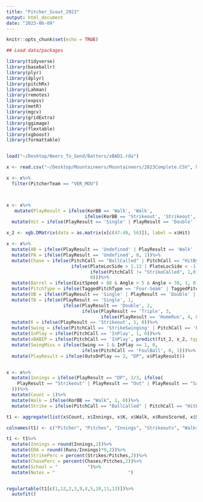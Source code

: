 ```yaml
---
title: "Pitcher_Scout_2023"
output: html_document
date: "2023-06-09"
---
```


```r
knitr::opts_chunk$set(echo = TRUE)
```

```r

## Load data/packages

library(tidyverse)
library(baseballr)
library(plyr)
library(dplyr)
library(pitchRx)
library(Lahman)
library(remotes)
library(expss)
library(metR)
library(mgcv)
library(gridExtra)
library(ggimage)
library(flextable)
library(xgboost)
library(formattable)


load("~/Desktop/Neers_To_Send/Batters/xBAD1.rda")

x <- read.csv("~/Desktop/Mountaineers/Mountaineers/2023Complete.CSV", header = TRUE)

x <- x%>%
  filter(PitcherTeam == "VER_MOU")



x <- x%>%
   mutate(PlayResult = ifelse(KorBB == 'Walk', 'Walk', 
                             ifelse(KorBB == 'Strikeout', 'Strikeout', x$PlayResult)))%>%
  mutate(Hit = ifelse(PlayResult == 'Single' | PlayResult == 'Double' | PlayResult == 'Triple' | PlayResult == 'HomeRun', 1, 0))

x_2 <- xgb.DMatrix(data = as.matrix(x[c(47:49, 56)]), label = x$Hit)

x <- x%>%
  mutate(AB = ifelse(PlayResult == 'Undefined' | PlayResult == 'Walk' | PlayResult == 'Error' | PlayResult == 'Sacrifice', 0, 1))%>%
  mutate(PA = ifelse(PlayResult == 'Undefined', 0, 1))%>%
  mutate(Chase = ifelse(PitchCall == "BallCalled" | PitchCall == "HitByPitch" | PitchCall == "BallinDirt", 0, 
                        ifelse(PlateLocSide > 1.13 | PlateLocSide < -1.13 | PlateLocHeight < 1.16 | PlateLocHeight > 3.84, 
                               ifelse(PitchCall != "StrikeCalled", 1,0), 
                               0)))%>%
  mutate(Barrel = ifelse(ExitSpeed > 88 & Angle > 5 & Angle < 30, 1, 0))%>%
  mutate(PitchType = ifelse(TaggedPitchType == 'Four-Seam' | TaggedPitchType == "Sinker", 'Fastball', 'Offspeed'))%>%
  mutate(OB = ifelse(PlayResult == 'Single' | PlayResult == 'Double' | PlayResult == 'Triple' | PlayResult == 'HomeRun' | PlayResult == 'Walk', 1, 0))%>%
  mutate(TB = ifelse(PlayResult == 'Single', 1, 
                     ifelse(PlayResult == 'Double', 2, 
                            ifelse(PlayResult == 'Triple', 3, 
                                   ifelse(PlayResult == 'HomeRun', 4, 0)))))%>%
  mutate(K = ifelse(PlayResult == 'Strikeout', 1, 0))%>%
  mutate(Swing = ifelse(PitchCall == 'StrikeSwinging' | PitchCall == 'FoulBall' | PitchCall == 'InPlay', 1, 0))%>%
  mutate(InPlay = ifelse(PitchCall == 'InPlay', 1, 0))%>%
  mutate(xBABIP = ifelse(PitchCall == 'InPlay', predict(fit_2, x_2, type = "response"), NA))%>%
  mutate(SwingMiss = ifelse(Swing == 1 & InPlay == 1, 0, 
                            ifelse(PitchCall == 'FoulBall', 0, 1)))%>%
  mutate(PlayResult = ifelse(OutsOnPlay == 2, "DP", x$PlayResult))


x <- x%>%
  mutate(Innings = ifelse(PlayResult == "DP", 2/3, ifelse(
    PlayResult == "Strikeout" | PlayResult == "Out" | PlayResult == "Sacrifice" | PlayResult == "FieldersChoice", 1/3, 0
  )))%>%
  mutate(Count = 1)%>%
  mutate(Walk = ifelse(KorBB == "Walk", 1, 0))%>%
  mutate(Strike = ifelse(PitchCall == "BallCalled" | PitchCall == "HitByPitch" | PitchCall == "BallinDirt", 0, 1))


```

```r


t1 <- aggregate(list(x$Count, x$Innings, x$K, x$Walk, x$RunsScored, x$Strike, x$Chase), by = list(x$Pitcher), FUN = sum)

colnames(t1) <- c("Pitcher", "Pitches", "Innings", "Strikeouts", "Walks", "Runs", "Strikes", "Chases")

t1 <- t1%>%
  mutate(Innings = round(Innings,2))%>%
  mutate(ERA = round((Runs/Innings)*9,2))%>%
  mutate(StrikePerc = percent(Strikes/Pitches,2))%>%
  mutate(ChasePerc = percent(Chases/Pitches,2))%>%
  mutate(School = "           ")%>%
  mutate(Notes = "                           ")


regulartable(t1[c(1,12,2,3,9,4,5,10,11,13)])%>%
  autofit()

```